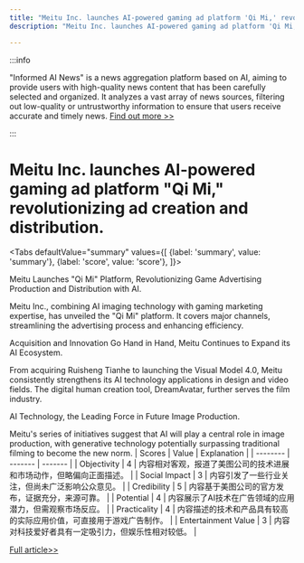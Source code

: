 ```yaml
---
title: "Meitu Inc. launches AI-powered gaming ad platform 'Qi Mi,' revolutionizing ad creation and distribution."
description: "Meitu Inc. launches AI-powered gaming ad platform 'Qi Mi,' revolutionizing ad creation and distribution."

---
```



:::info

"Informed AI News" is a news aggregation platform based on AI, aiming to provide users with high-quality news content that has been carefully selected and organized. It analyzes a vast array of news sources, filtering out low-quality or untrustworthy information to ensure that users receive accurate and timely news.  [Find out more >>](/)

:::

# Meitu Inc. launches AI-powered gaming ad platform "Qi Mi," revolutionizing ad creation and distribution.


<Tabs
	defaultValue="summary"
	values={[
	{label: 'summary', value: 'summary'},
	{label: 'score', value: 'score'},
]}>
<TabItem value="summary">


Meitu Launches "Qi Mi" Platform, Revolutionizing Game Advertising Production and Distribution with AI.

Meitu Inc., combining AI imaging technology with gaming marketing expertise, has unveiled the "Qi Mi" platform. It covers major channels, streamlining the advertising process and enhancing efficiency.

Acquisition and Innovation Go Hand in Hand, Meitu Continues to Expand its AI Ecosystem.

From acquiring Ruisheng Tianhe to launching the Visual Model 4.0, Meitu consistently strengthens its AI technology applications in design and video fields. The digital human creation tool, DreamAvatar, further serves the film industry.

AI Technology, the Leading Force in Future Image Production.

Meitu's series of initiatives suggest that AI will play a central role in image production, with generative technology potentially surpassing traditional filming to become the new norm.
</TabItem>
<TabItem value="score">
	| Scores     | Value   | Explanation |
	| -------- | ------- | ------- |
	| Objectivity  | 4    | 内容相对客观，报道了美图公司的技术进展和市场动作，但略偏向正面描述。    |
	| Social Impact | 3     | 内容引发了一些行业关注，但尚未广泛影响公众意见。    |
	| Credibility    | 5    | 内容基于美图公司的官方发布，证据充分，来源可靠。    |
	| Potential    | 4    | 内容展示了AI技术在广告领域的应用潜力，但需观察市场反应。    |
	| Practicality    | 4    | 内容描述的技术和产品具有较高的实际应用价值，可直接用于游戏广告制作。    |
	| Entertainment Value    | 3    | 内容对科技爱好者具有一定吸引力，但娱乐性相对较低。    |
</TabItem>
</Tabs>

[Full article>>](https://readhub.cn/topic/8aM9xMFLq3M)
